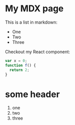 
# My MDX page

This is a list in markdown:

- One
- Two
- Three

Checkout my React component:

```js
var x = 0;
function f() {
  return 2;
}
```

<Question >

# some header

1. one
1. two
1. three

</Question>
